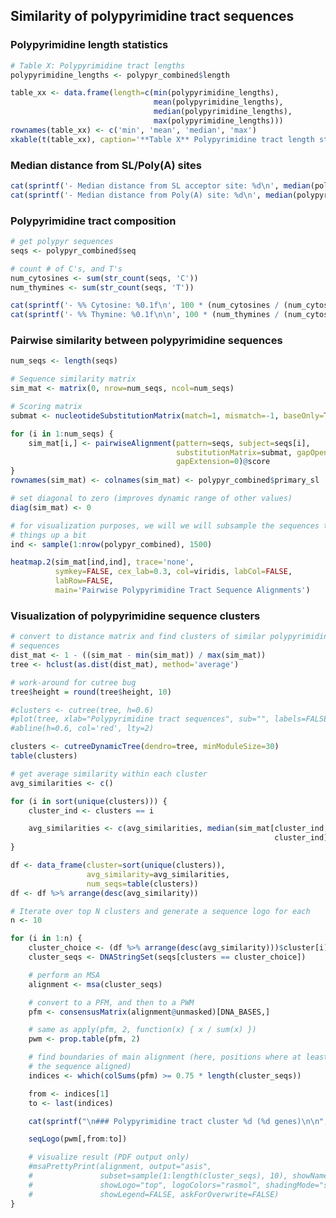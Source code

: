 ## Similarity of polypyrimidine tract sequences

### Polypyrimidine length statistics

```r
# Table X: Polypyrimidine tract lengths
polypyrimidine_lengths <- polypyr_combined$length

table_xx <- data.frame(length=c(min(polypyrimidine_lengths),
                                mean(polypyrimidine_lengths),
                                median(polypyrimidine_lengths),
                                max(polypyrimidine_lengths)))
rownames(table_xx) <- c('min', 'mean', 'median', 'max')
xkable(t(table_xx), caption='**Table X** Polypyrimidine tract length statistics.')
```

### Median distance from SL/Poly(A) sites

```r
cat(sprintf('- Median distance from SL acceptor site: %d\n', median(polypyr_combined$sl_dist)))
cat(sprintf('- Median distance from Poly(A) site: %d\n', median(polypyr_combined$polya_dist)))
```

### Polypyrimidine tract composition

```r
# get polypyr sequences
seqs <- polypyr_combined$seq

# count # of C's, and T's
num_cytosines <- sum(str_count(seqs, 'C'))
num_thymines <- sum(str_count(seqs, 'T'))

cat(sprintf('- %% Cytosine: %0.1f\n', 100 * (num_cytosines / (num_cytosines + num_thymines))))
cat(sprintf('- %% Thymine: %0.1f\n\n', 100 * (num_thymines / (num_cytosines + num_thymines))))
```

### Pairwise similarity between polypyrimidine sequences

```r
num_seqs <- length(seqs)

# Sequence similarity matrix
sim_mat <- matrix(0, nrow=num_seqs, ncol=num_seqs)

# Scoring matrix
submat <- nucleotideSubstitutionMatrix(match=1, mismatch=-1, baseOnly=TRUE)

for (i in 1:num_seqs) {
    sim_mat[i,] <- pairwiseAlignment(pattern=seqs, subject=seqs[i],
                                     substitutionMatrix=submat, gapOpening=0,
                                     gapExtension=0)@score
}
rownames(sim_mat) <- colnames(sim_mat) <- polypyr_combined$primary_sl

# set diagonal to zero (improves dynamic range of other values)
diag(sim_mat) <- 0

# for visualization purposes, we will we will subsample the sequences to speed
# things up a bit
ind <- sample(1:nrow(polypyr_combined), 1500)

heatmap.2(sim_mat[ind,ind], trace='none', 
          symkey=FALSE, cex_lab=0.3, col=viridis, labCol=FALSE,
          labRow=FALSE,
          main='Pairwise Polypyrimidine Tract Sequence Alignments')
```

### Visualization of polypyrimidine sequence clusters

```r
# convert to distance matrix and find clusters of similar polypyrimidine tract
# sequences 
dist_mat <- 1 - ((sim_mat - min(sim_mat)) / max(sim_mat))
tree <- hclust(as.dist(dist_mat), method='average')

# work-around for cutree bug
tree$height = round(tree$height, 10)

#clusters <- cutree(tree, h=0.6)
#plot(tree, xlab="Polypyrimidine tract sequences", sub="", labels=FALSE)
#abline(h=0.6, col='red', lty=2)

clusters <- cutreeDynamicTree(dendro=tree, minModuleSize=30)
table(clusters)

# get average similarity within each cluster
avg_similarities <- c()

for (i in sort(unique(clusters))) {
    cluster_ind <- clusters == i

    avg_similarities <- c(avg_similarities, median(sim_mat[cluster_ind,
                                                           cluster_ind]))
}

df <- data_frame(cluster=sort(unique(clusters)), 
                 avg_similarity=avg_similarities,
                 num_seqs=table(clusters))
df <- df %>% arrange(desc(avg_similarity))
```

```r
# Iterate over top N clusters and generate a sequence logo for each
n <- 10

for (i in 1:n) {
    cluster_choice <- (df %>% arrange(desc(avg_similarity)))$cluster[i]
    cluster_seqs <- DNAStringSet(seqs[clusters == cluster_choice])

    # perform an MSA
    alignment <- msa(cluster_seqs)

    # convert to a PFM, and then to a PWM
    pfm <- consensusMatrix(alignment@unmasked)[DNA_BASES,]

    # same as apply(pfm, 2, function(x) { x / sum(x) })
    pwm <- prop.table(pfm, 2)

    # find boundaries of main alignment (here, positions where at least 75% of
    # the sequence aligned)
    indices <- which(colSums(pfm) >= 0.75 * length(cluster_seqs))

    from <- indices[1]
    to <- last(indices)

    cat(sprintf("\n### Polypyrimidine tract cluster %d (%d genes)\n\n", i, df$num_seqs[i]))

    seqLogo(pwm[,from:to])

    # visualize result (PDF output only)
    #msaPrettyPrint(alignment, output="asis", 
    #               subset=sample(1:length(cluster_seqs), 10), showNames="none",
    #               showLogo="top", logoColors="rasmol", shadingMode="similar",
    #               showLegend=FALSE, askForOverwrite=FALSE)
}
```

